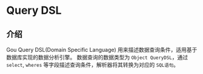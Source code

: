 # Query DSL

## 介绍

Gou Query DSL(Domain Specific Language) 用来描述数据查询条件，适用基于数据库实现的数据分析引擎。
数据查询的数据类型为 `Object QueryDSL`，通过 `select`, `wheres` 等字段描述查询条件，解析器将其转换为对应的 `SQL语句`。
